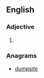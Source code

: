 ==English==

===Adjective===
{{head|en|adjective superlative form}}

# {{en-superlative of|dumpy}}

===Anagrams===
* [[dumpsite#English|dumpsite]]